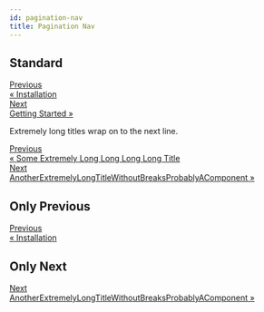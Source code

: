 ```yaml
---
id: pagination-nav
title: Pagination Nav
---
```



## Standard

<Playground>
  <nav class="pagination-nav">
    <div class="pagination-nav__item">
      <a class="pagination-nav__link" href="#url">
        <div class="pagination-nav__link--sublabel">Previous</div>
        <div class="pagination-nav__link--label">&laquo; Installation</div>
      </a>
    </div>
    <div class="pagination-nav__item pagination-nav__item--next">
      <a class="pagination-nav__link" href="#url">
        <div class="pagination-nav__link--sublabel">Next</div>
        <div class="pagination-nav__link--label">Getting Started &raquo;</div>
      </a>
    </div>
  </nav>
</Playground>

Extremely long titles wrap on to the next line.

<Playground>
  <nav class="pagination-nav">
    <div class="pagination-nav__item">
      <a class="pagination-nav__link" href="#url">
        <div class="pagination-nav__link--sublabel">Previous</div>
        <div class="pagination-nav__link--label">
          &laquo; Some Extremely Long Long Long Long Title
        </div>
      </a>
    </div>
    <div class="pagination-nav__item pagination-nav__item--next">
      <a class="pagination-nav__link" href="#url">
        <div class="pagination-nav__link--sublabel">Next</div>
        <div class="pagination-nav__link--label">
          AnotherExtremelyLongTitleWithoutBreaksProbablyAComponent &raquo;
        </div>
      </a>
    </div>
  </nav>
</Playground>

## Only Previous

<Playground>
  <nav class="pagination-nav">
    <div class="pagination-nav__item">
      <a class="pagination-nav__link" href="#url">
        <div class="pagination-nav__link--sublabel">Previous</div>
        <div class="pagination-nav__link--label">&laquo; Installation</div>
      </a>
    </div>
  </nav>
</Playground>

## Only Next

<Playground>
  <nav class="pagination-nav">
    <div class="pagination-nav__item"> </div>
    <div class="pagination-nav__item pagination-nav__item--next">
      <a class="pagination-nav__link" href="#url">
        <div class="pagination-nav__link--sublabel">Next</div>
        <div class="pagination-nav__link--label">
          AnotherExtremelyLongTitleWithoutBreaksProbablyAComponent &raquo;
        </div>
      </a>
    </div>
  </nav>
</Playground>
